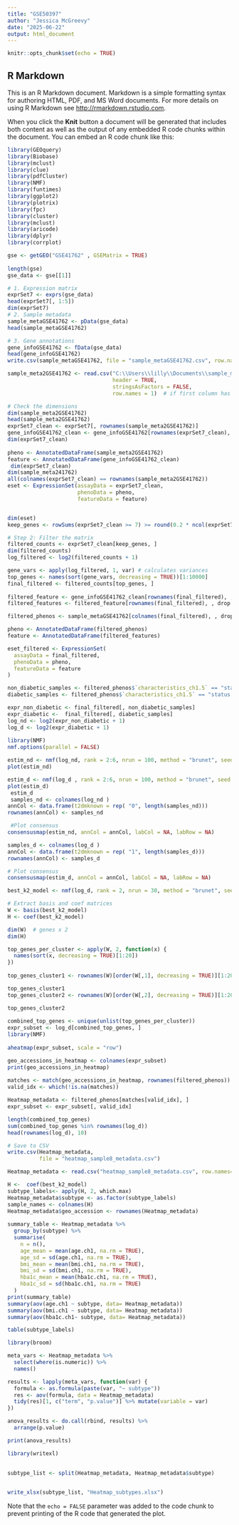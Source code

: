 ---
title: "GSE50397"
author: "Jessica McGreevy"
date: "2025-06-22"
output: html_document
---

```{r setup, include=FALSE}
knitr::opts_chunk$set(echo = TRUE)
```

## R Markdown

This is an R Markdown document. Markdown is a simple formatting syntax for authoring HTML, PDF, and MS Word documents. For more details on using R Markdown see <http://rmarkdown.rstudio.com>.

When you click the **Knit** button a document will be generated that includes both content as well as the output of any embedded R code chunks within the document. You can embed an R code chunk like this:

```{r}
library(GEOquery)
library(Biobase)
library(mclust)
library(clue)
library(pdfCluster)
library(NMF)
library(funtimes)
library(ggplot2)
library(plotrix)
library(fpc)
library(cluster)
library(mclust)
library(aricode)
library(dplyr)
library(corrplot)
```

 

```{r}
gse <- getGEO("GSE41762" , GSEMatrix = TRUE) 
 
length(gse) 
gse_data <- gse[[1]]

# 1. Expression matrix 
exprSet7 <- exprs(gse_data)
head(exprSet7[, 1:5])
dim(exprSet7)
# 2. Sample metadata 
sample_metaGSE41762 <- pData(gse_data)
head(sample_metaGSE41762)

# 3. Gene annotations 
gene_infoGSE41762 <- fData(gse_data)
head(gene_infoGSE41762)
write.csv(sample_metaGSE41762, file = "sample_metaGSE41762.csv", row.names = TRUE)

```
```{r}

sample_meta2GSE41762 <- read.csv("C:\\Users\\lilly\\Documents\\sample_meta2GSE41762.csv",
                                 header = TRUE,
                                 stringsAsFactors = FALSE,
                                 row.names = 1)  # if first column has sample IDs

# Check the dimensions
dim(sample_meta2GSE41762)
head(sample_meta2GSE41762)
exprSet7_clean <- exprSet7[, rownames(sample_meta2GSE41762)]
gene_infoGSE41762_clean <- gene_infoGSE41762[rownames(exprSet7_clean), , drop = FALSE]
dim(exprSet7_clean)
 
pheno <- AnnotatedDataFrame(sample_meta2GSE41762)
feature <- AnnotatedDataFrame(gene_infoGSE41762_clean)
 dim(exprSet7_clean)                  
dim(sample_meta241762)          
all(colnames(exprSet7_clean) == rownames(sample_meta2GSE41762))
eset <- ExpressionSet(assayData = exprSet7_clean,
                      phenoData = pheno,
                      featureData = feature)


dim(eset)  
keep_genes <- rowSums(exprSet7_clean >= 7) >= round(0.2 * ncol(exprSet7_clean))

# Step 2: Filter the matrix
filtered_counts <- exprSet7_clean[keep_genes, ]
dim(filtered_counts)
log_filtered <- log2(filtered_counts + 1)  

gene_vars <- apply(log_filtered, 1, var) # calculates variances
top_genes <- names(sort(gene_vars, decreasing = TRUE))[1:10000]
final_filtered <- filtered_counts[top_genes, ]
 
filtered_feature <- gene_infoGSE41762_clean[rownames(final_filtered), , drop = FALSE]
filtered_features <- filtered_feature[rownames(final_filtered), , drop = FALSE]

filtered_phenos <- sample_metaGSE41762[colnames(final_filtered), , drop = FALSE]

pheno <- AnnotatedDataFrame(filtered_phenos)
feature <- AnnotatedDataFrame(filtered_features)

eset_filtered <- ExpressionSet(
  assayData = final_filtered,
  phenoData = pheno,
  featureData = feature
)
```


```{r}
non_diabetic_samples <- filtered_phenos$`characteristics_ch1.5` == "status: Non-diabetic donor"
diabetic_samples <- filtered_phenos$`characteristics_ch1.5` == "status: Diabetic donor"

expr_non_diabetic <- final_filtered[, non_diabetic_samples]
expr_diabetic <-  final_filtered[, diabetic_samples]
log_nd <- log2(expr_non_diabetic + 1)
log_d <- log2(expr_diabetic + 1)
 
library(NMF)
nmf.options(parallel = FALSE)

estim_nd <- nmf(log_nd, rank = 2:6, nrun = 100, method = "brunet", seed = 123)
plot(estim_nd)

estim_d <- nmf(log_d , rank = 2:6, nrun = 100, method = "brunet", seed = 123)
plot(estim_d) 
 estim_d
 samples_nd <- colnames(log_nd )
annCol <- data.frame(t2dmknown = rep( "0", length(samples_nd)))
rownames(annCol) <- samples_nd

 #Plot consensus 
consensusmap(estim_nd, annCol = annCol, labCol = NA, labRow = NA)

samples_d <- colnames(log_d )
annCol <- data.frame(t2dmknown = rep( "1", length(samples_d)))
rownames(annCol) <- samples_d

# Plot consensus 
consensusmap(estim_d, annCol = annCol, labCol = NA, labRow = NA)
```
```{r}
best_k2_model <- nmf(log_d, rank = 2, nrun = 30, method = "brunet", seed = 123)

# Extract basis and coef matrices
W <- basis(best_k2_model)
H <- coef(best_k2_model)

dim(W)  # genes x 2
dim(H)

top_genes_per_cluster <- apply(W, 2, function(x) {
  names(sort(x, decreasing = TRUE)[1:20])
})
 
top_genes_cluster1 <- rownames(W)[order(W[,1], decreasing = TRUE)][1:20]

top_genes_cluster1
top_genes_cluster2 <- rownames(W)[order(W[,2], decreasing = TRUE)][1:20]

top_genes_cluster2
 
combined_top_genes <- unique(unlist(top_genes_per_cluster))
expr_subset <- log_d[combined_top_genes, ]
library(NMF)
 
aheatmap(expr_subset, scale = "row")

geo_accessions_in_heatmap <- colnames(expr_subset)
print(geo_accessions_in_heatmap)
 
matches <- match(geo_accessions_in_heatmap, rownames(filtered_phenos))
valid_idx <- which(!is.na(matches))

Heatmap_metadata <- filtered_phenos[matches[valid_idx], ]
expr_subset <- expr_subset[, valid_idx]

length(combined_top_genes)
sum(combined_top_genes %in% rownames(log_d))
head(rownames(log_d), 10)

# Save to CSV
write.csv(Heatmap_metadata,
          file = "heatmap_sample8_metadata.csv")
```

```{r}
Heatmap_metadata <- read.csv("heatmap_sample8_metadata.csv", row.names=1)

H <-  coef(best_k2_model)
subtype_labels<- apply(H, 2, which.max)
Heatmap_metadata$subtype <- as.factor(subtype_labels)
sample_names <- colnames(H)
Heatmap_metadata$geo_accession <- rownames(Heatmap_metadata)
 
summary_table <- Heatmap_metadata %>%
  group_by(subtype) %>%
  summarise(
    n = n(),
    age_mean = mean(age.ch1, na.rm = TRUE),
    age_sd = sd(age.ch1, na.rm = TRUE),
    bmi_mean = mean(bmi.ch1, na.rm = TRUE),
    bmi_sd = sd(bmi.ch1, na.rm = TRUE),
    hba1c_mean = mean(hba1c.ch1, na.rm = TRUE),
    hba1c_sd = sd(hba1c.ch1, na.rm = TRUE)
  )
print(summary_table)
summary(aov(age.ch1 ~ subtype, data= Heatmap_metadata))
summary(aov(bmi.ch1 ~ subtype, data= Heatmap_metadata))
summary(aov(hba1c.ch1~ subtype, data= Heatmap_metadata))
```

```{r}
table(subtype_labels)

library(broom)

meta_vars <- Heatmap_metadata %>% 
  select(where(is.numeric)) %>% 
  names()

results <- lapply(meta_vars, function(var) {
  formula <- as.formula(paste(var, "~ subtype"))
  res <- aov(formula, data = Heatmap_metadata)
  tidy(res)[1, c("term", "p.value")] %>% mutate(variable = var)
})

anova_results <- do.call(rbind, results) %>% 
  arrange(p.value)

print(anova_results)
```

```{r}
library(writexl)

 
subtype_list <- split(Heatmap_metadata, Heatmap_metadata$subtype)

 
write_xlsx(subtype_list, "Heatmap_subtypes.xlsx")
```
 
Note that the `echo = FALSE` parameter was added to the code chunk to prevent printing of the R code that generated the plot.
